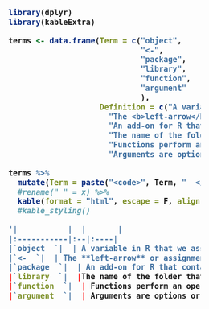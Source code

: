 

<style>
.remark-slide table {border-top: 0;}
th, td {padding-left: 16px; padding-right: 16px; padding-top: 7px;}
.bluecode code {font-weight: 700}    
</style>

<div class="bluecode" style="font-size: 1.11rem; width: 76%; margin-top: 32px;">

```{r, results='asis', echo=F, warning=F}
library(dplyr)
library(kableExtra)

terms <- data.frame(Term = c("object", 
                             "<-",
                             "package",
                             "library",
                             "function",
                             "argument"
                             ),
                    Definition = c("A variable in R that we assign different values to using the assignment operator.", 
                      "The <b>left-arrow</b> or assignment operator can assign a value to a new object or update an existing object.",
                      "An add-on for R that contains new functions someone created to help you. It's like an App for R. ",
                      "The name of the folder that stores all your packages, and the function used to load a package.",
                      "Functions perform an operation on your data and returns a result. The function <code>sum()</code> takes a series of values and returns the sum for you.",
                      "Arguments are options or inputs we pass to a function to change how it behaves. The argument <code>skip = 1</code> tells the <code>read_csv()</code> function to ignore the first row when reading in a data file. To see the default values for a function you can type <code>?read_csv</code> in the console."))

terms %>% 
  mutate(Term = paste("<code>", Term, "  </code>")) %>%
  #rename(" " = x) %>% 
  kable(format = "html", escape = F, align = c("c","l","l")) #%>%
  #kable_styling()


```

```{r, eval=F, echo=F}
'|           |  |       |   
|:-----------|:--|:----|  
|`object  `|  | A variable in R that we assign different values to using the assignment operator.  | 
|`<-  `|  | The **left-arrow** or assignment operator can assign a value to a new object or update an existing object.  | 
|`package  `|  | An add-on for R that contains new functions that someone created to help you. It's like an App for R.  |  
|`library  `|  |The name of the folder that stores all your packages, and the function used to load a package.  |  
|`function  `|  | Functions perform an operation on your data and returns a result. The function <code>sum()</code> takes a series of values and returns the sum for you.  |  
|`argument  `|  | Arguments are options or inputs that you pass to a function to change how it behaves. The argument `skip = 1` tells the `read_csv()` function to ignore the first row when reading in a data file. To see the default values for a function you can type `?read_csv` in the console.  |'
```
 
</div>

